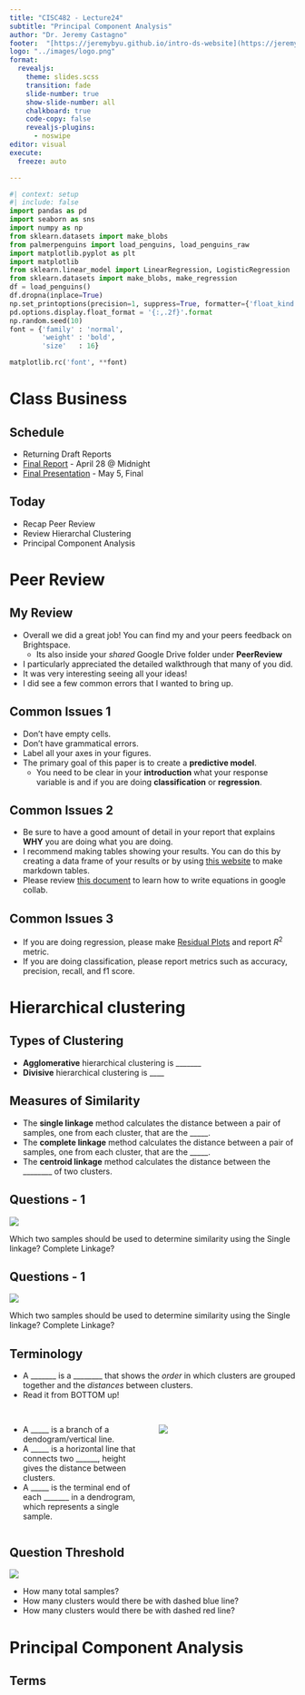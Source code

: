 ```yaml
---
title: "CISC482 - Lecture24"
subtitle: "Principal Component Analysis"
author: "Dr. Jeremy Castagno"
footer:  "[https://jeremybyu.github.io/intro-ds-website](https://jeremybyu.github.io/intro-ds-website/)"
logo: "../images/logo.png"
format: 
  revealjs: 
    theme: slides.scss
    transition: fade
    slide-number: true
    show-slide-number: all 
    chalkboard: true
    code-copy: false
    revealjs-plugins:
      - noswipe
editor: visual
execute:
  freeze: auto

---
```



```python
#| context: setup
#| include: false
import pandas as pd
import seaborn as sns 
import numpy as np
from sklearn.datasets import make_blobs
from palmerpenguins import load_penguins, load_penguins_raw
import matplotlib.pyplot as plt
import matplotlib
from sklearn.linear_model import LinearRegression, LogisticRegression
from sklearn.datasets import make_blobs, make_regression
df = load_penguins()
df.dropna(inplace=True)
np.set_printoptions(precision=1, suppress=True, formatter={'float_kind': "{:.1f}".format})
pd.options.display.float_format = '{:,.2f}'.format
np.random.seed(10)
font = {'family' : 'normal',
        'weight' : 'bold',
        'size'   : 16}

matplotlib.rc('font', **font)
```

# Class Business


## Schedule

- Returning Draft Reports
- [Final Report](https://jeremybyu.github.io/intro-ds-website/project-description.html#final-report) - April 28 @ Midnight
- [Final Presentation](https://jeremybyu.github.io/intro-ds-website/project-description.html#slides) - May 5, Final

## Today

- Recap Peer Review
- Review Hierarchal Clustering
- Principal Component Analysis

# Peer Review

## My Review

- Overall we did a great job! You can find my and your peers feedback on Brightspace.
  - Its also inside your *shared* Google Drive folder under **PeerReview**
- I particularly appreciated the detailed walkthrough that many of you did.
- It was very interesting seeing all your ideas!
- I did see a few common errors that I wanted to bring up.

## Common Issues 1

- Don't have empty cells.
- Don’t have grammatical errors.
- Label all your axes in your figures.
- The primary goal of this paper is to create a **predictive model**. 
  - You need to be clear in your **introduction** what your response variable is and if you are doing **classification** or **regression**.

## Common Issues 2

- Be sure to have a good amount of detail in your report that explains **WHY** you are doing what you are doing.
- I recommend making tables showing your results. You can do this by creating a data frame of your results or by using [this website]( https://www.tablesgenerator.com/markdown_tables ) to make markdown tables.
- Please review [this document](https://colab.research.google.com/github/bebi103a/bebi103a.github.io/blob/master/lessons/00/intro_to_latex.ipynb) to learn how to write equations in google collab.

## Common Issues 3

- If you are doing regression, please make [Residual Plots](https://www.scikit-yb.org/en/latest/api/regressor/residuals.html) and report $R^2$ metric.
- If you are doing classification, please report metrics such as accuracy, precision, recall, and f1 score.


# Hierarchical clustering


## Types of Clustering

- **Agglomerative** hierarchical clustering is _______
- **Divisive** hierarchical clustering is ____

## Measures of Similarity

- The **single linkage** method calculates the distance between a pair of samples, one from each cluster, that are the _____.
- The **complete linkage** method calculates the distance between a pair of samples, one from each cluster, that are the _____.
- The **centroid linkage** method calculates the distance between the ________ of two clusters.

## Questions - 1

![](./lec23_images/question_1_single.png){fig-align="center"}

:::question
Which two samples should be used to determine similarity using the Single linkage?
Complete Linkage?
:::

## Questions - 1

![](./lec23_images/question_1_single.png){fig-align="center"}

:::question
Which two samples should be used to determine similarity using the Single linkage?
Complete Linkage?
:::


## Terminology

- A _______ is a ________ that shows the *order* in which clusters are grouped together and the *distances* between clusters.
- Read it from BOTTOM up!

##

::: columns

::: {.column width="50%"}


- A _____ is a branch of a dendogram/vertical line.
- A _____ is a horizontal line that connects two ______, height gives the distance between clusters.
- A _____ is the terminal end of each _______ in a dendrogram, which represents a single sample.


:::

::: {.column width="50%"}

:::fragment

![](./lec23_images/dendogram.png)
:::



:::

:::


## Question Threshold

![](./lec23_images/question_treshold.png)

:::question
::: {.incremental .medium-font}
- How many total samples?
- How many clusters would there be with dashed blue line?
- How many clusters would there be with dashed red line?
:::
:::


# Principal Component Analysis


## Terms
